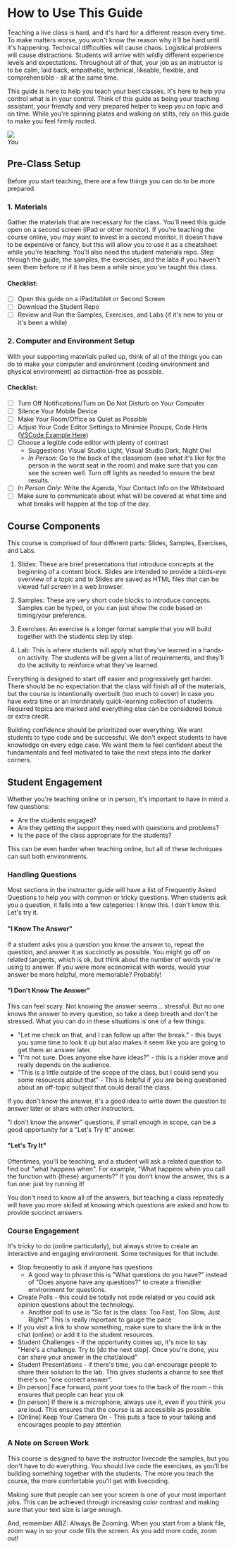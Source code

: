 
# How to Use This Guide

Teaching a live class is hard, and it's hard for a different reason every time. To make matters worse, you won't know the reason why it'll be hard until it's happening. Technical difficulties will cause chaos. Logistical problems will cause distractions. Students will arrive with wildly different experience levels and expectations. Throughout all of that, your job as an instructor is to be calm, laid back, empathetic, technical, likeable, flexible, and comprehensible - all at the same time.

This guide is here to help you teach your best classes. It's here to help you control what is in your control. Think of this guide as being your teaching assistant, your friendly and very prepared helper to keep you on topic and on time. While you're spinning plates and walking on stilts, rely on this guide to make you feel firmly rooted.

<img src={plates} height={200} />
<figcaption>
  <i>You</i>
</figcaption>

## Pre-Class Setup

Before you start teaching, there are a few things you can do to be more prepared.

### 1. Materials

Gather the materials that are necessary for the class. You'll need this guide open on a second screen (iPad or other monitor). If you're teaching the course online, you may want to invest in a second monitor. It doesn't have to be expensive or fancy, but this will allow you to use it as a cheatsheet while you're teaching. You'll also need the student materials repo. Step through the guide, the samples, the exercises, and the labs if you haven't seen them before or if it has been a while since you've taught this class.

#### Checklist:

- [ ] Open this guide on a iPad/tablet or Second Screen
- [ ] Download the Student Repo
- [ ] Review and Run the Samples, Exercises, and Labs (if it's new to you or it's been a while)

### 2. Computer and Environment Setup

With your supporting materials pulled up, think of all of the things you can do to make your computer and environment (coding environment and physical environment) as distraction-free as possible.

#### Checklist:

- [ ] Turn Off Notifications/Turn on Do Not Disturb on Your Computer
- [ ] Silence Your Mobile Device
- [ ] Make Your Room/Office as Quiet as Possible
- [ ] Adjust Your Code Editor Settings to Minimize Popups, Code Hints ([VSCode Example Here](https://gist.github.com/eveporcello/dd7ef08055d03eebbabb0b5f01dd6676))
- [ ] Choose a legible code editor with plenty of contrast
  - Suggestions: Visual Studio Light, Visual Studio Dark, Night Owl
  - _In Person_: Go to the back of the classroom (see what it's like for the person in the worst seat in the room) and make sure that you can see the screen well. Turn off lights as needed to ensure the best results.
- [ ] _In Person Only_: Write the Agenda, Your Contact Info on the Whiteboard
- [ ] Make sure to communicate about what will be covered at what time and what breaks will happen at the top of the day.

## Course Components

This course is comprised of four different parts: Slides, Samples, Exercises, and Labs.

1. Slides: These are brief presentations that introduce concepts at the beginning of a content block. Slides are intended to provide a birds-eye overview of a topic and to Slides are saved as HTML files that can be viewed full screen in a web browser.

2. Samples: These are very short code blocks to introduce concepts. Samples can be typed, or you can just show the code based on timing/your preference.

3. Exercises: An exercise is a longer format sample that you will build together with the students step by step.

4. Lab: This is where students will apply what they've learned in a hands-on activity. The students will be given a list of requirements, and they'll do the activity to reinforce what they've learned.

Everything is designed to start off easier and progressively get harder. There should be no expectation that the class will finish all of the materials, but the course is intentionally overbuilt (too much to cover) in case you have extra time or an inordinately quick-learning collection of students. Required topics are marked and everything else can be considered bonus or extra credit.

Building confidence should be prioritized over everything. We want students to type code and be successful. We don't expect students to have knowledge on every edge case. We want them to feel confident about the fundamentals and feel motivated to take the next steps into the darker corners.

## Student Engagement

Whether you're teaching online or in person, it's important to have in mind a few questions:

- Are the students engaged?
- Are they getting the support they need with questions and problems?
- Is the pace of the class appropriate for the students?

This can be even harder when teaching online, but all of these techniques can suit both environments.

### Handling Questions

Most sections in the instructor guide will have a list of Frequently Asked Questions to help you with common or tricky questions. When students ask you a question, it falls into a few categories: I know this. I don't know this. Let's try it.

#### "I Know The Answer"

If a student asks you a question you know the answer to, repeat the question, and answer it as succinctly as possible. You might go off on related tangents, which is ok, but think about the number of words you're using to answer. If you were more economical with words, would your answer be more helpful, more memorable? Probably!

#### "I Don't Know The Answer"

This can feel scary. Not knowing the answer seems... stressful. But no one knows the answer to every question, so take a deep breath and don't be stressed. What you can do in these situations is one of a few things:

- "Let me check on that, and I can follow up after the break." - this buys you some time to look it up but also makes it seem like you are going to get them an answer later.
- "I'm not sure. Does anyone else have ideas?" - this is a riskier move and really depends on the audience.
- "This is a little outside of the scope of the class, but I could send you some resources about that" - This is helpful if you are being questioned about an off-topic subject that could derail the class.

If you don't know the answer, it's a good idea to write down the question to answer later or share with other instructors.

"I don't know the answer" questions, if small enough in scope, can be a good opportunity for a "Let's Try It" answer.

#### "Let's Try It"

Oftentimes, you'll be teaching, and a student will ask a related question to find out "what happens when". For example, "What happens when you call the function with {these} arguments?" If you don't know the answer, this is a fun one: just try running it!

You don't need to know all of the answers, but teaching a class repeatedly will have you more skilled at knowing which questions are asked and how to provide succinct answers.

### Course Engagement

It's tricky to do (online particularly), but always strive to create an interactive and engaging environment. Some techniques for that include:

- Stop frequently to ask if anyone has questions
  - A good way to phrase this is "What questions do you have?" instead of "Does anyone have any questions?" to create a friendlier environment for questions.
- Create Polls - this could be totally not code related or you could ask opinion questions about the technology.
  - Another poll to use is "So far is the class: Too Fast, Too Slow, Just Right?" This is really important to gauge the pace
- If you visit a link to show something, make sure to share the link in the chat (online) or add it to the student resources.
- Student Challenges - if the opportunity comes up, it's nice to say "Here's a challenge. Try to [do the next step]. Once you're done, you can share your answer in the chat/aloud"
- Student Presentations - if there's time, you can encourage people to share their solution to the lab. This gives students a chance to see that there's no "one correct answer".
- [In person] Face forward, point your toes to the back of the room - this ensures that people can hear you ok
- [In person] If there is a microphone, always use it, even if you think you are loud. This ensures that the course is as accessible as possible.
- [Online] Keep Your Camera On - This puts a face to your talking and encourages people to pay attention

### A Note on Screen Work

This course is designed to have the instructor livecode the samples, but you don't have to do everything. You should live code the exercises, as you'll be building something together with the students. The more you teach the course, the more comfortable you'll get with livecoding.

Making sure that people can see your screen is one of your most important jobs. This can be achieved through increasing color contrast and making sure that your text size is large enough.

And, remember ABZ: Always Be Zooming. When you start from a blank file, zoom way in so your code fills the screen. As you add more code, zoom out!
